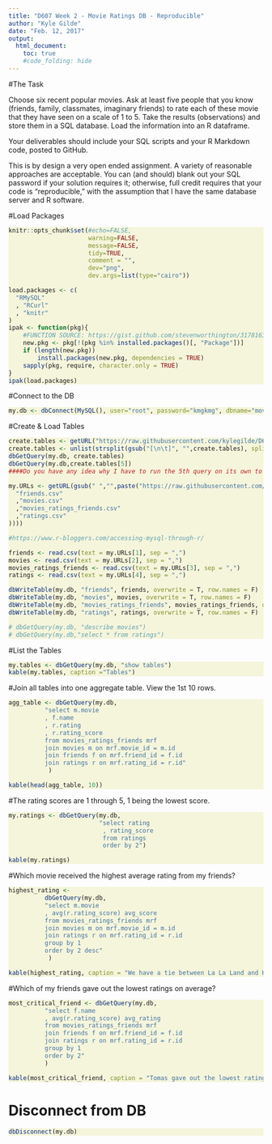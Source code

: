 ```yaml
---
title: "D607 Week 2 - Movie Ratings DB - Reproducible"
author: "Kyle Gilde"
date: "Feb. 12, 2017"
output: 
  html_document:
    toc: true
    #code_folding: hide
---
```

<style>
div.beige pre { background-color:beige; }
</style>
 <div class = "beige">

#The Task

Choose six recent popular movies.  Ask at least five people that you know (friends, family, classmates, imaginary friends) to rate each of these movie that they have seen on a scale of 1 to 5.  Take the results (observations) and store them in a SQL database.  Load the information into an R dataframe.

Your deliverables should include your SQL scripts and your R Markdown code, posted to GitHub.

This is by design a very open ended assignment.  A variety of reasonable approaches are acceptable.  You can (and should) blank out your SQL password if your solution requires it; otherwise, full credit requires that your code is "reproducible," with the assumption that I have the same database server and R software.

#Load Packages
```r
knitr::opts_chunk$set(#echo=FALSE, 
                      warning=FALSE, 
                      message=FALSE,
                      tidy=TRUE,
                      comment = "",
                      dev="png", 
                      dev.args=list(type="cairo"))

load.packages <- c(
  "RMySQL"
  , "RCurl"
  , "knitr"
)
ipak <- function(pkg){
    #FUNCTION SOURCE: https://gist.github.com/stevenworthington/3178163
    new.pkg <- pkg[!(pkg %in% installed.packages()[, "Package"])]
    if (length(new.pkg)) 
        install.packages(new.pkg, dependencies = TRUE)
    sapply(pkg, require, character.only = TRUE)
}
ipak(load.packages)
```
	
 
	


#Connect to the DB
```r
my.db <- dbConnect(MySQL(), user="root", password="kmgkmg", dbname="movie_ratings", host="localhost", port=3306)
```

#Create & Load Tables
```r
create.tables <- getURL("https://raw.githubusercontent.com/kylegilde/D607-Data-Acquistion/master/data-sets/movie_ratings/movie%20ratings.sql")
create.tables <- unlist(strsplit(gsub("[\n\t]", "",create.tables), split=";"))
dbGetQuery(my.db, create.tables)
dbGetQuery(my.db,create.tables[5])
####Do you have any idea why I have to run the 5th query on its own to create that table?

my.URLs <- getURL(gsub(" ","",paste("https://raw.githubusercontent.com/kylegilde/D607-Data-Acquistion/master/data-sets/movie_ratings/",c(
  "friends.csv"
  ,"movies.csv"
  ,"movies_ratings_friends.csv"
  ,"ratings.csv"
))))

#https://www.r-bloggers.com/accessing-mysql-through-r/

friends <- read.csv(text = my.URLs[1], sep = ",")
movies <- read.csv(text = my.URLs[2], sep = ",")
movies_ratings_friends <- read.csv(text = my.URLs[3], sep = ",")
ratings <- read.csv(text = my.URLs[4], sep = ",")

dbWriteTable(my.db, "friends", friends, overwrite = T, row.names = F)
dbWriteTable(my.db, "movies", movies, overwrite = T, row.names = F)
dbWriteTable(my.db, "movies_ratings_friends", movies_ratings_friends, overwrite = T, row.names = F)
dbWriteTable(my.db, "ratings", ratings, overwrite = T, row.names = F)

# dbGetQuery(my.db, "describe movies")
# dbGetQuery(my.db,"select * from ratings")
```

#List the Tables
```r
my.tables <- dbGetQuery(my.db, "show tables")
kable(my.tables, caption ="Tables")
```


#Join all tables into one aggregate table. View the 1st 10 rows.
```r
agg_table <- dbGetQuery(my.db, 
          "select m.movie
          , f.name
          , r.rating 
          , r.rating_score
          from movies_ratings_friends mrf
          join movies m on mrf.movie_id = m.id
          join friends f on mrf.friend_id = f.id
          join ratings r on mrf.rating_id = r.id"
           )

kable(head(agg_table, 10))
```

#The rating scores are 1 through 5, 1 being the lowest score.
```r
my.ratings <- dbGetQuery(my.db,
                         "select rating
                          , rating_score
                          from ratings
                          order by 2")

kable(my.ratings)

```


#Which movie received the highest average rating from my friends?
```r

highest_rating <- 
          dbGetQuery(my.db, 
          "select m.movie
          , avg(r.rating_score) avg_score
          from movies_ratings_friends mrf
          join movies m on mrf.movie_id = m.id
          join ratings r on mrf.rating_id = r.id
          group by 1
          order by 2 desc"
           )

kable(highest_rating, caption = "We have a tie between La La Land and Hell or High Water!")
```

#Which of my friends gave out the lowest ratings on average?

```r
most_critical_friend <- dbGetQuery(my.db, 
          "select f.name
          , avg(r.rating_score) avg_rating
          from movies_ratings_friends mrf
          join friends f on mrf.friend_id = f.id
          join ratings r on mrf.rating_id = r.id
          group by 1
          order by 2"
          )

kable(most_critical_friend, caption = "Tomas gave out the lowest ratings!")
```




# Disconnect from DB
```r

dbDisconnect(my.db)

```



</div>
